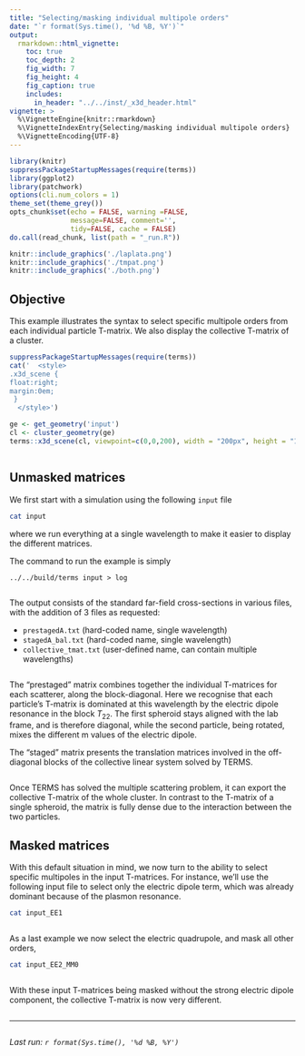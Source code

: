 ```yaml
---
title: "Selecting/masking individual multipole orders"
date: "`r format(Sys.time(), '%d %B, %Y')`"
output:
  rmarkdown::html_vignette:
    toc: true
    toc_depth: 2
    fig_width: 7
    fig_height: 4
    fig_caption: true
    includes:
      in_header: "../../inst/_x3d_header.html"
vignette: >
  %\VignetteEngine{knitr::rmarkdown}
  %\VignetteIndexEntry{Selecting/masking individual multipole orders}
  %\VignetteEncoding{UTF-8}
---
```


```r
library(knitr)
suppressPackageStartupMessages(require(terms))
library(ggplot2)
library(patchwork)
options(cli.num_colors = 1)
theme_set(theme_grey())
opts_chunk$set(echo = FALSE, warning =FALSE,
               message=FALSE, comment='', 
               tidy=FALSE, cache = FALSE)
do.call(read_chunk, list(path = "_run.R"))
```


```r
knitr::include_graphics('./laplata.png')
knitr::include_graphics('./tmpat.png')
knitr::include_graphics('./both.png')
```

## Objective

This example illustrates the syntax to select specific multipole orders from each individual particle T-matrix. We also display the collective T-matrix of a cluster.


```r
suppressPackageStartupMessages(require(terms))
cat('  <style>
.x3d_scene {
float:right;
margin:0em;
 }
  </style>')

ge <- get_geometry('input')
cl <- cluster_geometry(ge)
terms::x3d_scene(cl, viewpoint=c(0,0,200), width = "200px", height = "150px", default_material='gold')
```

```r
```

## Unmasked matrices

We first start with a simulation using the following `input` file

```bash
cat input
```

where we run everything at a single wavelength to make it easier to display the different matrices.

The command to run the example is simply

```
../../build/terms input > log
```

```r
```

The output consists of the standard far-field cross-sections in various files, with the addition of 3 files as requested: 

- `prestagedA.txt` (hard-coded name, single wavelength)
- `stagedA_bal.txt` (hard-coded name, single wavelength)
- `collective_tmat.txt`  (user-defined name, can contain multiple wavelengths)

```r
```

The "prestaged" matrix combines together the individual T-matrices for each scatterer, along the block-diagonal. Here we recognise that each particle's T-matrix is dominated at this wavelength by the electric dipole resonance in the block $T_{22}$. The first spheroid stays aligned with the lab frame, and is therefore diagonal, while the second particle, being rotated, mixes the different m values of the electric dipole.

The "staged" matrix presents the translation matrices involved in the off-diagonal blocks of the collective linear system solved by TERMS. 

```r
```

Once TERMS has solved the multiple scattering problem, it can export the collective T-matrix of the whole cluster. In contrast to the T-matrix of a single spheroid, the matrix is fully dense due to the interaction between the two particles. 

## Masked matrices

With this default situation in mind, we now turn to the ability to select specific multipoles in the input T-matrices. For instance, we'll use the following input file to select only the electric dipole term, which was already dominant because of the plasmon resonance.

```bash
cat input_EE1
```

```r
```

As a last example we now select the electric quadrupole, and mask all other orders,

```bash
cat input_EE2_MM0
```

```r
```

With these input T-matrices being masked without the strong electric dipole component, the collective T-matrix is now very different.

```r
```


-----

```r
```
_Last run: `r format(Sys.time(), '%d %B, %Y')`_
